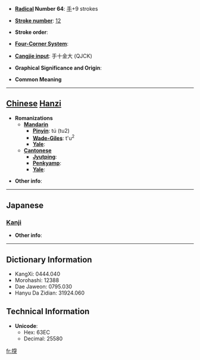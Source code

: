* '''[[Wiktionary:Chinese radical index| Radical]] Number 64''': [[Wiktionary:Chinese radical index 手|手]]+9 strokes

* '''[[Wiktionary:Chinese total strokes index|Stroke number]]''': [[Wiktionary:Chinese total strokes index 12|12]]

* '''Stroke order''': 

* '''[[Wiktionary:Chinese four corner index|Four-Corner System]]''': 

* '''[[Wiktionary:Chinese Cangjie index|Cangjie input]]''': 手十金大 (QJCK)

* '''Graphical Significance and Origin''': 

* '''Common Meaning'''

----

== [[Chinese]] [[Hanzi]] ==

* '''Romanizations'''
** '''[[Mandarin]]'''
*** '''[[Pinyin]]''': tú (tu2)
*** '''[[Wade-Giles]]''': t'u<sup>2</sup>
*** '''[[Yale]]''': 
** '''[[Cantonese]]'''
*** '''[[Jyutping]]''':
*** '''[[Penkyamp]]''': 
*** '''[[Yale]]''': 

* '''Other info''': 

----

==Japanese==
===[[Kanji]]===
{{kanji|on readings=[[とつ]] (totsu), [[どち]] (dochi)
|kun readings=[[つく]] (tsuku), [[こする]] (kosuru), [[ふれる]] (fureru)
}}

* '''Other info''':  

----

== Dictionary Information ==

* KangXi: 0444.040
* Morohashi: 12388
* Dae Jaweon: 0795.030
* Hanyu Da Zidian: 31924.060

== Technical Information ==

* '''Unicode''':
** Hex: 63EC
** Decimal: 25580

[[fr:揬]]